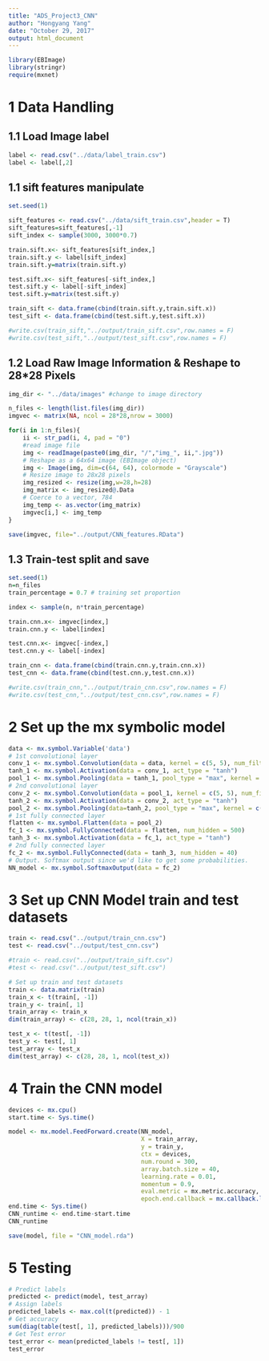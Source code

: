 ```yaml
---
title: "ADS_Project3_CNN"
author: "Hongyang Yang"
date: "October 29, 2017"
output: html_document
---
```


```r
library(EBImage)
library(stringr)
require(mxnet)
```

# 1 Data Handling
## 1.1 Load Image label

```r
label <- read.csv("../data/label_train.csv")
label <- label[,2]
```

## 1.1 sift features manipulate
```r
set.seed(1)

sift_features <- read.csv("../data/sift_train.csv",header = T)
sift_features=sift_features[,-1]
sift_index <- sample(3000, 3000*0.7)

train.sift.x<- sift_features[sift_index,]
train.sift.y <- label[sift_index]
train.sift.y=matrix(train.sift.y)

test.sift.x<- sift_features[-sift_index,]
test.sift.y <- label[-sift_index]
test.sift.y=matrix(test.sift.y)

train_sift <- data.frame(cbind(train.sift.y,train.sift.x))
test_sift <- data.frame(cbind(test.sift.y,test.sift.x))

#write.csv(train_sift,"../output/train_sift.csv",row.names = F)
#write.csv(test_sift,"../output/test_sift.csv",row.names = F)

```

## 1.2 Load Raw Image Information & Reshape to 28*28 Pixels
```r
img_dir <- "../data/images" #change to image directory

n_files <- length(list.files(img_dir))
imgvec <- matrix(NA, ncol = 28*28,nrow = 3000)

for(i in 1:n_files){
    ii <- str_pad(i, 4, pad = "0")
    #read image file
    img <- readImage(paste0(img_dir, "/","img_", ii,".jpg"))
    # Reshape as a 64x64 image (EBImage object)
    img <- Image(img, dim=c(64, 64), colormode = "Grayscale")
    # Resize image to 28x28 pixels
    img_resized <- resize(img,w=28,h=28)
    img_matrix <- img_resized@.Data
    # Coerce to a vector, 784
    img_temp <- as.vector(img_matrix)
    imgvec[i,] <- img_temp
}

save(imgvec, file="../output/CNN_features.RData")


```
## 1.3 Train-test split and save
```r
set.seed(1)
n=n_files
train_percentage = 0.7 # training set proportion

index <- sample(n, n*train_percentage)

train.cnn.x<- imgvec[index,]
train.cnn.y <- label[index]

test.cnn.x<- imgvec[-index,]
test.cnn.y <- label[-index]

train_cnn <- data.frame(cbind(train.cnn.y,train.cnn.x))
test_cnn <- data.frame(cbind(test.cnn.y,test.cnn.x))

#write.csv(train_cnn,"../output/train_cnn.csv",row.names = F)
#write.csv(test_cnn,"../output/test_cnn.csv",row.names = F)


```

# 2 Set up the mx symbolic model

```r
data <- mx.symbol.Variable('data')
# 1st convolutional layer
conv_1 <- mx.symbol.Convolution(data = data, kernel = c(5, 5), num_filter = 20)
tanh_1 <- mx.symbol.Activation(data = conv_1, act_type = "tanh")
pool_1 <- mx.symbol.Pooling(data = tanh_1, pool_type = "max", kernel = c(2, 2), stride = c(2, 2))
# 2nd convolutional layer
conv_2 <- mx.symbol.Convolution(data = pool_1, kernel = c(5, 5), num_filter = 50)
tanh_2 <- mx.symbol.Activation(data = conv_2, act_type = "tanh")
pool_2 <- mx.symbol.Pooling(data=tanh_2, pool_type = "max", kernel = c(2, 2), stride = c(2, 2))
# 1st fully connected layer
flatten <- mx.symbol.Flatten(data = pool_2)
fc_1 <- mx.symbol.FullyConnected(data = flatten, num_hidden = 500)
tanh_3 <- mx.symbol.Activation(data = fc_1, act_type = "tanh")
# 2nd fully connected layer
fc_2 <- mx.symbol.FullyConnected(data = tanh_3, num_hidden = 40)
# Output. Softmax output since we'd like to get some probabilities.
NN_model <- mx.symbol.SoftmaxOutput(data = fc_2)

```

# 3 Set up CNN Model train and test datasets
```r
train <- read.csv("../output/train_cnn.csv")
test <- read.csv("../output/test_cnn.csv")

#train <- read.csv("../output/train_sift.csv")
#test <- read.csv("../output/test_sift.csv")

# Set up train and test datasets
train <- data.matrix(train)
train_x <- t(train[, -1])
train_y <- train[, 1]
train_array <- train_x
dim(train_array) <- c(28, 28, 1, ncol(train_x))

test_x <- t(test[, -1])
test_y <- test[, 1]
test_array <- test_x
dim(test_array) <- c(28, 28, 1, ncol(test_x))

```

# 4 Train the CNN model

```r
devices <- mx.cpu()
start.time <- Sys.time()

model <- mx.model.FeedForward.create(NN_model,
                                     X = train_array,
                                     y = train_y,
                                     ctx = devices,
                                     num.round = 300,
                                     array.batch.size = 40,
                                     learning.rate = 0.01,
                                     momentum = 0.9,
                                     eval.metric = mx.metric.accuracy,
                                     epoch.end.callback = mx.callback.log.train.metric(100))
end.time <- Sys.time()
CNN_runtime <- end.time-start.time
CNN_runtime

save(model, file = "CNN_model.rda")

```
# 5 Testing

```r

# Predict labels
predicted <- predict(model, test_array)
# Assign labels
predicted_labels <- max.col(t(predicted)) - 1
# Get accuracy
sum(diag(table(test[, 1], predicted_labels)))/900
# Get Test error
test_error <- mean(predicted_labels != test[, 1])
test_error
```

```r

```